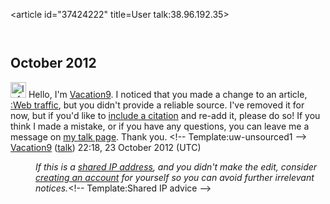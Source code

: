 <article id="37424222" title=User talk:38.96.192.35>
	<talkpage id="37424222" title="User talk:38.96.192.35">
== October 2012 ==
[[Image:Information.svg|25px|alt=|link=]] Hello, I'm [[User:Vacation9|Vacation9]]. I noticed that you made a change to an article, [[:Web traffic]], but you didn't provide a reliable source. I've removed it for now, but if you'd like to [[Wikipedia:Citing sources|include a citation]] and re-add it, please do so! If you think I made a mistake, or if you have any questions, you can leave me a message on [[User_talk:Vacation9|my talk page]]. Thank you. &lt;!-- Template:uw-unsourced1 --&gt; [[User:Vacation9|Vacation9]] ([[User talk:Vacation9|talk]]) 22:18, 23 October 2012 (UTC)
:''If this is a [[open proxy|shared IP address]], and you didn't make the edit, consider [[Wikipedia:Why create an account?|creating an account]] for yourself so you can avoid further irrelevant notices.''&lt;!-- Template:Shared IP advice --&gt;
	</talkpage>
</article>